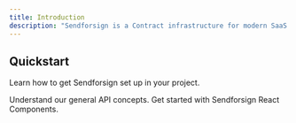 ```yaml
---
title: Introduction
description: "Sendforsign is a Contract infrastructure for modern SaaS and Platforms."
---
```


## Quickstart

Learn how to get Sendforsign set up in your project.

<CardGroup cols={2}>
  <Card
    title="API Documentation"
    icon="file-contract"
    href="api-reference/introapi"
  >
    Understand our general API concepts.
  </Card>
  <Card
    title="React Components"
    icon="puzzle-piece"
    href="sdk/introsdk"
  >
    Get started with Sendforsign React Components.
  </Card>
</CardGroup>
